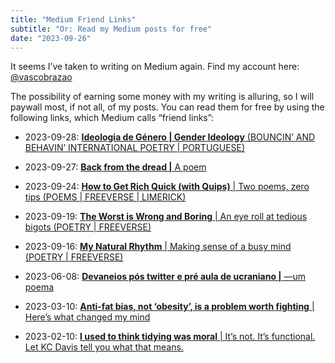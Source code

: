 ```yaml
---
title: "Medium Friend Links"
subtitle: "Or: Read my Medium posts for free"
date: "2023-09-26"
---
```


It seems I've taken to writing on Medium again. Find my account here: [\@vascobrazao](https://medium.com/@vascobrazao)

The possibility of earning some money with my writing is alluring, so I will paywall most, if not all, of my posts. You can read them for free by using the following links, which Medium calls "friend links":

-   2023-09-28: [**Ideologia de Género \| Gender Ideology** (BOUNCIN' AND BEHAVIN' INTERNATIONAL POETRY \| PORTUGUESE)](https://medium.com/the-bouncin-and-behavin-poetry-society/ideologia-de-g%C3%A9nero-gender-ideology-4a3ab75f9697?sk=83305e0fbceba73d8a70f868e26e4228)

-   2023-09-27: [**Back from the dread \|** A poem](https://medium.com/scuzzbucket/back-from-the-dread-6c7d496132a0?sk=6d5889f259f8b19a67b17309322f6e5b)

-   2023-09-24: [**How to Get Rich Quick (with Quips)** \| Two poems, zero tips (POEMS \| FREEVERSE \| LIMERICK)](https://medium.com/the-bouncin-and-behavin-poetry-society/how-to-get-rich-quick-with-quips-d4dfc4c93e94?sk=a3ed6ccd3188ef3bda473a27f5b78833)

-   2023-09-19: [**The Worst is Wrong and Boring** \| An eye roll at tedious bigots (POETRY \| FREEVERSE)](https://medium.com/the-bouncin-and-behavin-poetry-society/the-worst-is-wrong-and-boring-e0e581ef69c3?sk=cd3f4438608bfd155280f92251f2e18c)

-   2023-09-16: [**My Natural Rhythm** \| Making sense of a busy mind (POETRY \| FREEVERSE)](https://medium.com/the-bouncin-and-behavin-poetry-society/my-natural-rhythm-1224486a7dac?sk=a7e4c43beae9543a69bcee2383de0ea9)

-   2023-06-08: [**Devaneios pós twitter e pré aula de ucraniano \|** ---um poema](https://medium.com/@vascobrazao/devaneios-p%C3%B3s-twitter-e-pr%C3%A9-aula-de-ucraniano-62a431d4bbcf?sk=3efc06607c2f042c10a6683c3aac5523)

-   2023-03-10: [**Anti-fat bias, not 'obesity', is a problem worth fighting** \| Here's what changed my mind](https://medium.com/@vascobrazao/anti-fat-bias-not-obesity-is-a-problem-worth-fighting-10edb355b63d?sk=133baf62555b9a4e6e9f30bad8154a79)

-   2023-02-10: [**I used to think tidying was moral** \| It's not. It's functional. Let KC Davis tell you what that means.](https://medium.com/@vascobrazao/i-used-to-think-tidying-was-moral-773299d102d8?sk=9697fdcf4c56eeb82e3961afb0f60753)
